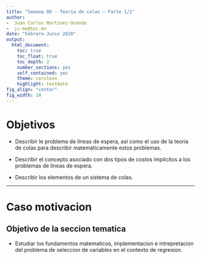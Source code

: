 ```yaml
---
title: "Semana 09 - Teoría de colas – Parte 1/2"
author:
-  Juan Carlos Martínez-Ovando
-  jc-mo@tec.mx
date: "Febrero-Junio 2020"
output:
  html_document:
    toc: true
    toc_float: true
    toc_depth: 2
    number_sections: yes
    self_contained: yes
    theme: cerulean
    highlight: textmate
fig_align: "center"
fig_width: 18
---
```


# Objetivos  {.tabset .tabset-fade .tabset-pills}

* Describir le problema de líneas de espera, así como el uso de la teoría de colas para describir matemáticamente estos problemas.

* Describir el concepto asociado con dos tipos de costos implícitos a los problemas de líneas de espera.

* Describir los elementos de un sistema de colas.

---

# Caso motivacion 

## Objetivo de la seccion tematica

* Estudiar los fundamentos matematicos, implementacion e intrepretacion del problema de seleccion de variables en el contexto de regresion.

